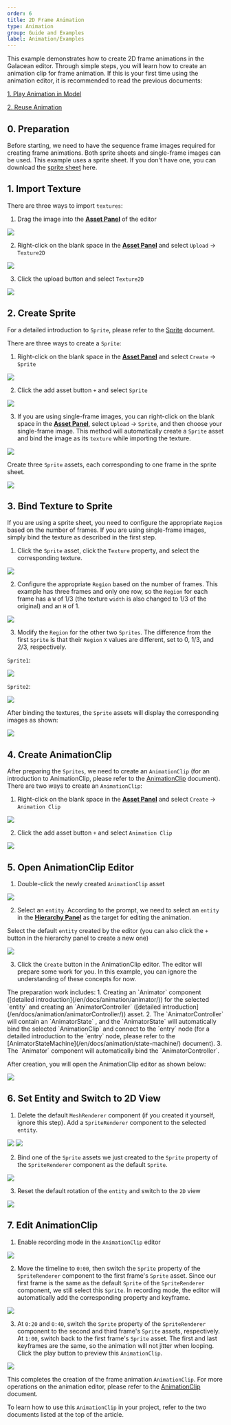 ```yaml
---
order: 6
title: 2D Frame Animation
type: Animation
group: Guide and Examples
label: Animation/Examples
---
```


This example demonstrates how to create 2D frame animations in the Galacean editor. Through simple steps, you will learn how to create an animation clip for frame animation. If this is your first time using the animation editor, it is recommended to read the previous documents:

[1. Play Animation in Model](/en/docs/animation/examples/playAnimation/)

[2. Reuse Animation](/en/docs/animation/examples/reuseAnimation/)

## 0. Preparation
Before starting, we need to have the sequence frame images required for creating frame animations. Both sprite sheets and single-frame images can be used. This example uses a sprite sheet. If you don't have one, you can download the [sprite sheet](https://mdn.alipayobjects.com/huamei_3zduhr/afts/img/A*DmSyQZQCnrEAAAAAAAAAAAAADsJ_AQ/original) here.

## 1. Import Texture
There are three ways to import `textures`:
1. Drag the image into the **[Asset Panel](/en/docs/assets/interface)** of the editor

<Image src="https://mdn.alipayobjects.com/huamei_3zduhr/afts/img/A*U0uYR4_jFpAAAAAAAAAAAAAADsJ_AQ/original" />

2. Right-click on the blank space in the **[Asset Panel](/en/docs/assets/interface)** and select `Upload` -> `Texture2D`

<Image src="https://mdn.alipayobjects.com/huamei_3zduhr/afts/img/A*t_1vQ4RIz_AAAAAAAAAAAAAADsJ_AQ/original" />

3. Click the upload button and select `Texture2D`

<Image src="https://mdn.alipayobjects.com/huamei_3zduhr/afts/img/A*yr_xSL2Q7qkAAAAAAAAAAAAADsJ_AQ/original" />

## 2. Create Sprite
For a detailed introduction to `Sprite`, please refer to the [Sprite](/en/docs/graphics/2D/sprite) document.

There are three ways to create a `Sprite`:
1. Right-click on the blank space in the **[Asset Panel](/en/docs/assets/interface)** and select `Create` -> `Sprite`

<Image src="https://mdn.alipayobjects.com/huamei_3zduhr/afts/img/A*oTfKT4VB5Y8AAAAAAAAAAAAADsJ_AQ/original" />

2. Click the add asset button `+` and select `Sprite`

<Image src="https://mdn.alipayobjects.com/huamei_3zduhr/afts/img/A*f-JyT63i3tcAAAAAAAAAAAAADsJ_AQ/original" />

3. If you are using single-frame images, you can right-click on the blank space in the **[Asset Panel](/en/docs/assets/interface)**, select `Upload` -> `Sprite`, and then choose your single-frame image. This method will automatically create a `Sprite` asset and bind the image as its `texture` while importing the texture.

<Image src="https://mdn.alipayobjects.com/huamei_3zduhr/afts/img/A*1S9rTIEEL0IAAAAAAAAAAAAADsJ_AQ/original" />

Create three `Sprite` assets, each corresponding to one frame in the sprite sheet.

<Image src="https://mdn.alipayobjects.com/huamei_3zduhr/afts/img/A*Nd7CT7mgWm8AAAAAAAAAAAAADsJ_AQ/original" />

## 3. Bind Texture to Sprite
If you are using a sprite sheet, you need to configure the appropriate `Region` based on the number of frames. If you are using single-frame images, simply bind the texture as described in the first step.

1. Click the `Sprite` asset, click the `Texture` property, and select the corresponding texture.

<Image src="https://mdn.alipayobjects.com/huamei_3zduhr/afts/img/A*XmbZRZsFutQAAAAAAAAAAAAADsJ_AQ/original" />

2. Configure the appropriate `Region` based on the number of frames. This example has three frames and only one row, so the `Region` for each frame has a `W` of 1/3 (the texture `width` is also changed to 1/3 of the original) and an `H` of 1.

<Image src="https://mdn.alipayobjects.com/huamei_3zduhr/afts/img/A*Yu3oRr7qbrUAAAAAAAAAAAAADsJ_AQ/original" />

3. Modify the `Region` for the other two `Sprites`. The difference from the first `Sprite` is that their `Region` `X` values are different, set to 0, 1/3, and 2/3, respectively.

`Sprite1`:

<Image src="https://mdn.alipayobjects.com/huamei_3zduhr/afts/img/A*XuJNTqF1e-IAAAAAAAAAAAAADsJ_AQ/original" />

`Sprite2`:

<Image src="https://mdn.alipayobjects.com/huamei_3zduhr/afts/img/A*AhPpTrX9d78AAAAAAAAAAAAADsJ_AQ/original" />

After binding the textures, the `Sprite` assets will display the corresponding images as shown:

<Image src="https://mdn.alipayobjects.com/huamei_3zduhr/afts/img/A*Mf9-T79bofkAAAAAAAAAAAAADsJ_AQ/original" />

## 4. Create AnimationClip
After preparing the `Sprites`, we need to create an `AnimationClip` (for an introduction to AnimationClip, please refer to the [AnimationClip](/en/docs/animation/clip) document). There are two ways to create an `AnimationClip`:
1. Right-click on the blank space in the **[Asset Panel](/en/docs/assets/interface)** and select `Create` -> `Animation Clip`

<Image src="https://mdn.alipayobjects.com/huamei_3zduhr/afts/img/A*OKfsTatDPfsAAAAAAAAAAAAADsJ_AQ/original" />

2. Click the add asset button `+` and select `Animation Clip`

<Image src="https://mdn.alipayobjects.com/huamei_3zduhr/afts/img/A*BhZVSaZgC9kAAAAAAAAAAAAADsJ_AQ/original" />

## 5. Open AnimationClip Editor

1. Double-click the newly created `AnimationClip` asset

<Image src="https://mdn.alipayobjects.com/huamei_3zduhr/afts/img/A*521gRYB-O0IAAAAAAAAAAAAADsJ_AQ/original" />

2. Select an `entity`. According to the prompt, we need to select an `entity` in the **[Hierarchy Panel](/en/docs/interface/hierarchy)** as the target for editing the animation.

Select the default `entity` created by the editor (you can also click the `+` button in the hierarchy panel to create a new one)

<Image src="https://mdn.alipayobjects.com/huamei_3zduhr/afts/img/A*zRAgTYOTU70AAAAAAAAAAAAADsJ_AQ/original" />

3. Click the `Create` button in the AnimationClip editor. The editor will prepare some work for you. In this example, you can ignore the understanding of these concepts for now.

<Callout type="info">
The preparation work includes:
1. Creating an `Animator` component ([detailed introduction](/en/docs/animation/animator/)) for the selected `entity` and creating an `AnimatorController` ([detailed introduction](/en/docs/animation/animatorController/)) asset.
2. The `AnimatorController` will contain an `AnimatorState` , and the `AnimatorState` will automatically bind the selected `AnimationClip` and connect to the `entry` node (for a detailed introduction to the `entry` node, please refer to the [AnimatorStateMachine](/en/docs/animation/state-machine/) document).
3. The `Animator` component will automatically bind the `AnimatorController`.
</Callout>

After creation, you will open the AnimationClip editor as shown below:

<Image src="https://mdn.alipayobjects.com/huamei_3zduhr/afts/img/A*dWJDSbxaYCYAAAAAAAAAAAAADsJ_AQ/original" />

## 6. Set Entity and Switch to 2D View

1. Delete the default `MeshRenderer` component (if you created it yourself, ignore this step). Add a `SpriteRenderer` component to the selected `entity`.

<Image src="https://mdn.alipayobjects.com/huamei_3zduhr/afts/img/A*MsS8SZ1eNdQAAAAAAAAAAAAADsJ_AQ/original" />

<Image src="https://mdn.alipayobjects.com/huamei_3zduhr/afts/img/A*b-M1TbX4e18AAAAAAAAAAAAADsJ_AQ/original" />

2. Bind one of the `Sprite` assets we just created to the `Sprite` property of the `SpriteRenderer` component as the default `Sprite`.

<Image src="https://mdn.alipayobjects.com/huamei_3zduhr/afts/img/A*PkbjSYreGcYAAAAAAAAAAAAADsJ_AQ/original" />

3. Reset the default rotation of the `entity` and switch to the `2D` view

<Image src="https://mdn.alipayobjects.com/huamei_3zduhr/afts/img/A*rNXqRLdzDKEAAAAAAAAAAAAADsJ_AQ/original" />

## 7. Edit AnimationClip

1. Enable recording mode in the `AnimationClip` editor

<Image src="https://mdn.alipayobjects.com/huamei_3zduhr/afts/img/A*S4jNRZ-Ia7AAAAAAAAAAAAAADsJ_AQ/original" />

2. Move the timeline to `0:00`, then switch the `Sprite` property of the `SpriteRenderer` component to the first frame's `Sprite` asset. Since our first frame is the same as the default `Sprite` of the `SpriteRenderer` component, we still select this `Sprite`. In recording mode, the editor will automatically add the corresponding property and keyframe.

<Image src="https://mdn.alipayobjects.com/huamei_3zduhr/afts/img/A*wFl9RphUx1gAAAAAAAAAAAAADsJ_AQ/original" />

3. At `0:20` and `0:40`, switch the `Sprite` property of the `SpriteRenderer` component to the second and third frame's `Sprite` assets, respectively. At `1:00`, switch back to the first frame's `Sprite` asset. The first and last keyframes are the same, so the animation will not jitter when looping. Click the play button to preview this `AnimationClip`.

<Image src="https://mdn.alipayobjects.com/huamei_3zduhr/afts/img/A*TgLySYjLljAAAAAAAAAAAAAADsJ_AQ/original" />

This completes the creation of the frame animation `AnimationClip`. For more operations on the animation editor, please refer to the [AnimationClip](/en/docs/animation/clip) document.

To learn how to use this `AnimationClip` in your project, refer to the two documents listed at the top of the article.
